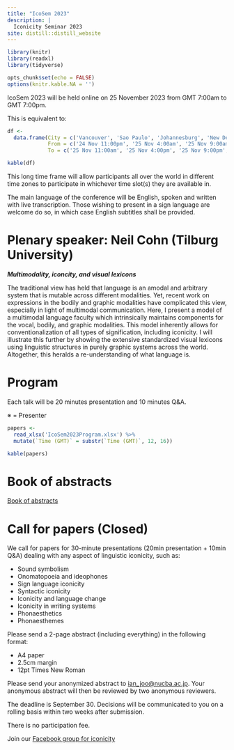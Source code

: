 ```yaml
---
title: "IcoSem 2023"
description: |
  Iconicity Seminar 2023
site: distill::distill_website
---
```


```r
library(knitr)
library(readxl)
library(tidyverse)

opts_chunk$set(echo = FALSE)
options(knitr.kable.NA = '')
```

IcoSem 2023 will be held online on 25 November 2023 from GMT 7:00am to GMT 7:00pm.

This is equivalent to:

```r
df <- 
  data.frame(City = c('Vancouver', 'Sao Paulo', 'Johannesburg', 'New Delhi', 'Tokyo'),
             From = c('24 Nov 11:00pm', '25 Nov 4:00am', '25 Nov 9:00am', '25 Nov 12:30pm', '25 Nov 4:00pm'),
             To = c('25 Nov 11:00am', '25 Nov 4:00pm', '25 Nov 9:00pm', '26 Nov 00:30am', '26 Nov 4:00am'))

kable(df)
```

This long time frame will allow participants all over the world in different time zones to participate in whichever time slot(s) they are available in.

The main language of the conference will be English, spoken and written with live transcription. Those wishing to present in a sign language are welcome do so, in which case English subtitles shall be provided.

# Plenary speaker: Neil Cohn (Tilburg University)

***Multimodality, iconcity, and visual lexicons***

The traditional view has held that language is an amodal and arbitrary system that is mutable across different modalities. Yet, recent work on expressions in the bodily and graphic modalities have complicated this view, especially in light of multimodal communication. Here, I present a model of a multimodal language faculty which intrinsically maintains components for the vocal, bodily, and graphic modalities. This model inherently allows for conventionalization of all types of signification, including iconicity. I will illustrate this further by showing the extensive standardized visual lexicons using linguistic structures in purely graphic systems across the world. Altogether, this heralds a re-understanding of what language is.

# Program

Each talk will be 20 minutes presentation and 10 minutes Q&A.

※ = Presenter

```r
papers <- 
  read_xlsx('IcoSem2023Program.xlsx') %>% 
  mutate(`Time (GMT)` = substr(`Time (GMT)`, 12, 16))

kable(papers)
```

# Book of abstracts

[Book of abstracts](IcoSem2023BookOfAbstracts.pdf)

# Call for papers (Closed)

We call for papers for 30-minute presentations (20min presentation + 10min Q&A) dealing with any aspect of linguistic iconicity, such as:

* Sound symbolism
* Onomatopoeia and ideophones
* Sign language iconicity
* Syntactic iconicity
* Iconicity and language change
* Iconicity in writing systems
* Phonaesthetics
* Phonaesthemes

Please send a 2-page abstract (including everything) in the following format:

* A4 paper
* 2.5cm margin
* 12pt Times New Roman

Please send your anonymized abstract to [ian_joo@nucba.ac.jp](mailto:ian_joo@nucba.ac.jp). Your anonymous abstract will then be reviewed by two anonymous reviewers.

The deadline is September 30. Decisions will be communicated to you on a rolling basis within two weeks after submission.

There is no participation fee.

Join our [Facebook group for iconicity](https://www.facebook.com/groups/lingicon)